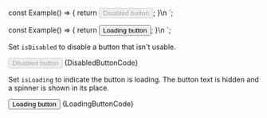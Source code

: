 
const Example() => {
	return <Button disabled={true}>Disabled button</Button>;
}\n
`;

const Example() => {
	return <Button loading={true}>Loading button</Button>;
}\n
`;

<Section title="Disabled" contained={true} border={true} style={{ paddingRight: 0, paddingBottom: 0, paddingLeft: 0 }}>
	<p>Set <Code>isDisabled</Code> to disable a button that isn't usable.</p>
	<Preview wrapper={true}>
		<Button disabled={true}>Disabled button</Button>
	</Preview>
	<Snippet language="js">{DisabledButtonCode}</Snippet>
</Section>

<Section title="Loading" contained={true} border={true} style={{ paddingRight: 0, paddingLeft: 0 }}>
	<p>Set <Code>isLoading</Code> to indicate the button is loading. The button text is hidden and a spinner is shown in its place.</p>
	<Preview wrapper={true}>
		<Button loading={true}>Loading button</Button>
	</Preview>
	<Snippet language="js">{LoadingButtonCode}</Snippet>
</Section>
